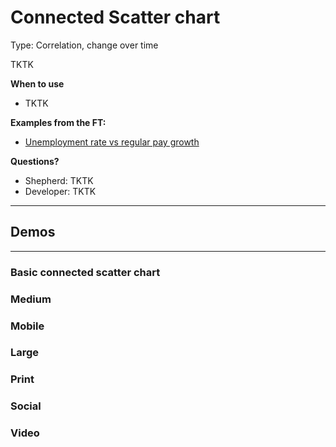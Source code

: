 
<Meta title="Templates/Connected Scatter chart" component={ConnectedScatterChart} />

# Connected Scatter chart

Type: Correlation, change over time

TKTK

**When to use**

- TKTK

**Examples from the FT:**

- [Unemployment rate vs regular pay growth](https://www.ft.com/content/40c604d2-c01c-11e9-89e2-41e555e96722)

**Questions?**

- Shepherd: TKTK
- Developer: TKTK

---

## Demos

---

### Basic connected scatter chart

<Preview>
  <Story name="Connected Scatter Chart Basic">
    <ConnectedScatterChart
      data={groupedContinuousWithDateOrderSampleData}
      xVariable="rig"
      yVariable="output"
      colorVariable="group"
      orderVariable="date"
    />
  </Story>
</Preview>

### Medium

<Preview>
  <Story name="Connected Scatter Chart Web Medium">
    <ConnectedScatterChart
      width={700}
      height={500}
      data={groupedContinuousWithDateOrderSampleData}
      xVariable="rig"
      yVariable="output"
      colorVariable="group"
      orderVariable="date"
    />
  </Story>
</Preview>

### Mobile

<Preview>
  <Story name="Connected Scatter Chart Web Small">
    <ConnectedScatterChart
      width={300}
      height={400}
      data={groupedContinuousWithDateOrderSampleData}
      xVariable="rig"
      yVariable="output"
      colorVariable="group"
      orderVariable="date"
    />
  </Story>
</Preview>

### Large

<Preview>
  <Story name="Connected Scatter Chart Web Large">
    <ConnectedScatterChart
      width={1180}
      height={700}
      data={groupedContinuousWithDateOrderSampleData}
      xVariable="rig"
      yVariable="output"
      colorVariable="group"
      orderVariable="date"
    />
  </Story>
</Preview>

### Print

<Preview>
  <Story name="Connected Scatter Chart Print">
    <ConnectedScatterChart
      type="print"
      width={53.71}
      height={69.85}
      margin={{ top: 40, left: 7, bottom: 35, right: 7 }}
      data={groupedContinuousWithDateOrderSampleData}
      xVariable="rig"
      yVariable="output"
      colorVariable="group"
      orderVariable="date"
      margin={{ top: 40, left: 7, bottom: 35, right: 7 }}
    />
  </Story>
</Preview>

### Social

<Preview>
  <Story name="Connected Scatter Chart Social">
    <ConnectedScatterChart
      type="social"
      width={612}
      height={612}
      data={groupedContinuousWithDateOrderSampleData}
      xVariable="rig"
      yVariable="output"
      colorVariable="group"
      orderVariable="date"
      margin={{ left: 40, right: 40, bottom: 138, top: 140 }}
    />
  </Story>
</Preview>

### Video

<Preview>
  <Story name="Connected Scatter Chart Video">
    <ConnectedScatterChart
      type="video"
      width={1920}
      height={1080}
      data={groupedContinuousWithDateOrderSampleData}
      xVariable="rig"
      yVariable="output"
      colorVariable="group"
      orderVariable="date"
      margin={{ left: 207, right: 207, bottom: 210, top: 233 }}
    />
  </Story>
</Preview>
